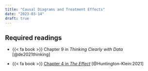 ```yaml
---
title: "Causal Diagrams and Treatment Effects"
date: "2023-03-14"
draft: true 
---
```


## Required readings

-  {{< fa book >}} Chapter 9 in *Thinking Clearly with Data* [@de2021thinking]

- {{< fa book >}} [Chapter 4 in *The Effect*](https://theeffectbook.net/ch-DescribingRelationships.html) [@Huntington-Klein:2021]

